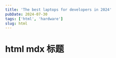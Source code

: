 ---
title: 'The best laptops for developers in 2024'
pubDate: 2024-07-30
tags: ['html', 'hardware']
slug: html
---

# html mdx 标题